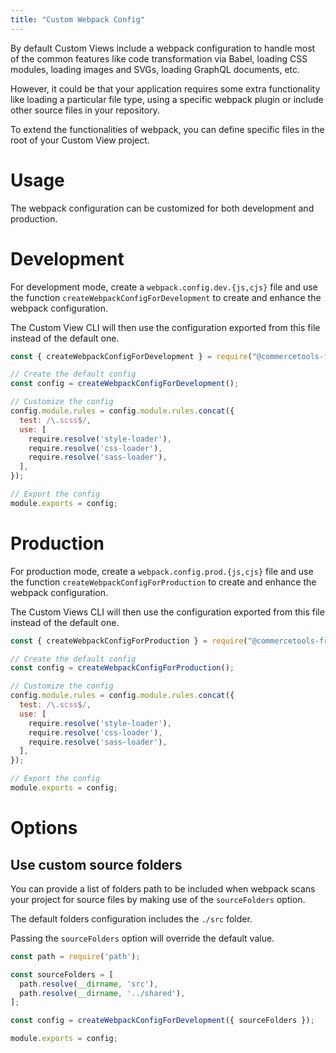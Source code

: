 ```yaml
---
title: "Custom Webpack Config"
---
```


By default Custom Views include a webpack configuration to handle most of the common features like code transformation via Babel, loading CSS modules, loading images and SVGs, loading GraphQL documents, etc.

However, it could be that your application requires some extra functionality like loading a particular file type, using a specific webpack plugin or include other source files in your repository.

To extend the functionalities of webpack, you can define specific files in the root of your Custom View project.

# Usage
The webpack configuration can be customized for both development and production.

# Development
For development mode, create a `webpack.config.dev.{js,cjs}` file and use the function `createWebpackConfigForDevelopment` to create and enhance the webpack configuration.

The Custom View CLI will then use the configuration exported from this file instead of the default one.

```js title="webpack.config.dev.cjs"
const { createWebpackConfigForDevelopment } = require("@commercetools-frontend/mc-scripts/webpack");

// Create the default config
const config = createWebpackConfigForDevelopment();

// Customize the config
config.module.rules = config.module.rules.concat({
  test: /\.scss$/,
  use: [
    require.resolve('style-loader'),
    require.resolve('css-loader'),
    require.resolve('sass-loader'),
  ],
});

// Export the config
module.exports = config;
```

# Production

For production mode, create a `webpack.config.prod.{js,cjs}` file and use the function `createWebpackConfigForProduction` to create and enhance the webpack configuration.

The Custom Views CLI will then use the configuration exported from this file instead of the default one.

```js title="webpack.config.prod.cjs"
const { createWebpackConfigForProduction } = require("@commercetools-frontend/mc-scripts/webpack");

// Create the default config
const config = createWebpackConfigForProduction();

// Customize the config
config.module.rules = config.module.rules.concat({
  test: /\.scss$/,
  use: [
    require.resolve('style-loader'),
    require.resolve('css-loader'),
    require.resolve('sass-loader'),
  ],
});

// Export the config
module.exports = config;
```

# Options

## Use custom source folders
You can provide a list of folders path to be included when webpack scans your project for source files by making use of the `sourceFolders` option.

<Info>

The default folders configuration includes the `./src` folder.

Passing the `sourceFolders` option will override the default value.

</Info>

```js title="webpack.config.dev.cjs"
const path = require('path');

const sourceFolders = [
  path.resolve(__dirname, 'src'),
  path.resolve(__dirname, '../shared'),
];

const config = createWebpackConfigForDevelopment({ sourceFolders });

module.exports = config;
```
